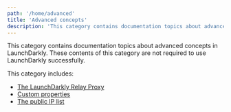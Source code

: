```yaml
---
path: '/home/advanced'
title: 'Advanced concepts'
description: 'This category contains documentation topics about advanced concepts in LaunchDarkly.'
---
```


This category contains documentation topics about advanced concepts in LaunchDarkly. These contents of this category are not required to use LaunchDarkly successfully.

This category includes: 

* [The LaunchDarkly Relay Proxy](/home/advanced/relay-proxy)
* [Custom properties](/home/advanced/custom-properties)
* [The public IP list](/home/advanced/public-ip-list)
